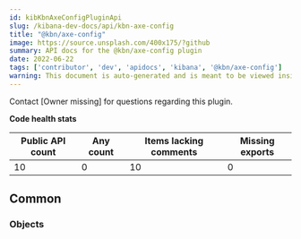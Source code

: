```yaml
---
id: kibKbnAxeConfigPluginApi
slug: /kibana-dev-docs/api/kbn-axe-config
title: "@kbn/axe-config"
image: https://source.unsplash.com/400x175/?github
summary: API docs for the @kbn/axe-config plugin
date: 2022-06-22
tags: ['contributor', 'dev', 'apidocs', 'kibana', '@kbn/axe-config']
warning: This document is auto-generated and is meant to be viewed inside our experimental, new docs system. Reach out in #docs-engineering for more info.
---
```




Contact [Owner missing] for questions regarding this plugin.

**Code health stats**

| Public API count  | Any count | Items lacking comments | Missing exports |
|-------------------|-----------|------------------------|-----------------|
| 10 | 0 | 10 | 0 |

## Common

### Objects
<DocDefinitionList data={kbnAxeConfigObj.common.objects}/>

